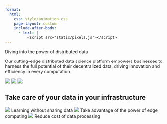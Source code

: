 ```yaml
---
format:
  html:
    css: style/animation.css
    page-layout: custom
    include-after-body:
      - text: |
          <script src="static/pixels.js"></script>
---
```


::: {.header}
::: {.pixels}
:::

::: {.distribute}

::: {.title}
::: {.manta-title}
<span class="outside">
  <span>Diving into the</span>
  <span class="inside">power of distributed data</span>
</span>
:::
::: {.manta-subtitle}
<span>Our cutting-edge distributed data science platform empowers businesses to harness the full potential of their decentralized data, driving innovation and efficiency in every computation</span>
:::
:::

::: {.overview}
<img id="gear" src="https://video-public.canva.com/VADqk28DZiY/videos/b01eee4684.gif">
<img id="earth" src="https://video-public.canva.com/VAECocYiGXw/v/5fdc99515f.gif">
<img id="overview" src="figures/overview.svg"></img>
:::
:::

:::


::: {.content}
::: {.light-section}

## Take care of your data in your infrastructure

::: {.expressions}
  <img src="figures/data-privacy.svg"></img>
  <span>Learning without sharing data</span>
  <img src="figures/chip.svg"></img>
  <span>Take advantage of the power of edge computing</span>
  <img src="figures/cost.svg"></img>
  <span>Reduce cost of data processing</span>
:::

:::
:::

::: {.content}
::: {.dark-section}

:::
:::

